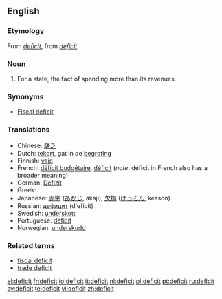 {{see|déficit}}
==English==

===Etymology===
From {{F.}} ''[[déficit|deficit]]'', from {{L.}} ''[[#Latin|deficit]]''.

===Noun===
{{wikipedia}}
{{en-noun}}

# For a state, the fact of spending more than its revenues.

===Synonyms===
*[[Fiscal deficit]]

===Translations===
{{rfc-level|Translations at L3+ (AutoFormat would have corrected level of Synonyms)}}
*Chinese: [[缺乏]]
*Dutch: [[tekort]], gat {{n}} in de [[begroting]] {{f}}
*Finnish: [[vaje]]
*French: [[déficit budgétaire]], [[déficit]] (''note'': déficit in French also has a broader meaning)
*German: [[Defizit]] {{n}}
*Greek: {{t|el|έλλειμμα|n}}
*Japanese: [[赤字]] ([[あかじ]], akaji), [[欠損]] ([[けっそん]], kesson)
*Russian: [[дефицит]] (d'eficít) {{m}}
*Swedish: [[underskott]]
*Portuguese: [[déficit]]
*Norwegian: [[underskudd]]

===Related terms===
*[[fiscal deficit]]
*[[trade deficit]]

[[el:deficit]]
[[fr:deficit]]
[[io:deficit]]
[[it:deficit]]
[[nl:deficit]]
[[pl:deficit]]
[[pt:deficit]]
[[ru:deficit]]
[[sv:deficit]]
[[te:deficit]]
[[vi:deficit]]
[[zh:deficit]]